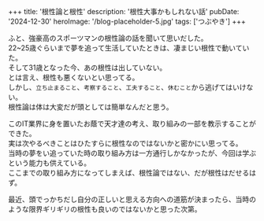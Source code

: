 +++
title: '根性論と根性'
description: '根性大事かもしれない話'
pubDate: '2024-12-30'
heroImage: '/blog-placeholder-5.jpg'
tags: ['つぶやき']
+++

ふと、強豪高のスポーツマンの根性論の話を聞いて思いだした。  
22~25歳ぐらいまで夢を追って生活していたときは、凄まじい根性で動いていた。  
そして31歳となった今、あの根性は出していない。  
とは言え、根性も悪くないとい思ってる。  
しかし、`立ち止まること`、`考察すること`、`工夫すること`、`休むこと`から逃げてはいけない。  
根性論は体は大変だが頭としては簡単なんだと思う。  
  
このIT業界に身を置いたお蔭で天才達の考え、取り組みの一部を教示することができた。  
実は次やるべきことはひたすらに根性なのではないかと密かにい思ってる。  
当時の夢をい追っていた時の取り組み方は一方通行しかなかったが、今回は学ぶという能力も供えている。  
ここまでの取り組み方になってしまえば、根性論ではない、だが根性はだせるはず。

最近、頭でっかちだし自分の正しいと思える方向への道筋が決まったら、当時のような限界ギリギリの根性も良いのではないかと思った次第。
